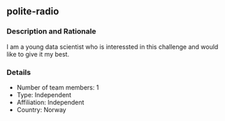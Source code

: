 ## polite-radio

### Description and Rationale
I am a young data scientist who is interessted in this challenge and would like to give it my best.

### Details

* Number of team members: 1
* Type: Independent
* Affiliation: Independent
* Country: Norway

